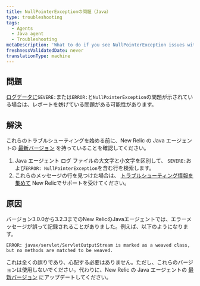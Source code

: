 ```yaml
---
title: NullPointerExceptionの問題（Java）
type: troubleshooting
tags:
  - Agents
  - Java agent
  - Troubleshooting
metaDescription: 'What to do if you see NullPointerException issues with SEVERE: or ERROR: in your New Relic Java agent''s log files.'
freshnessValidatedDate: never
translationType: machine
---
```


## 問題

[ログデータに](/docs/agents/java-agent/troubleshooting/no-log-file-java)`SEVERE:`または`ERROR:`と`NullPointerException`の問題が示されている場合は、レポートを妨げている問題がある可能性があります。

## 解決

これらのトラブルシューティングを始める前に、New Relic の Java エージェントの [最新バージョン](/docs/agents/java-agent/installation/upgrade-java-agent) を持っていることを確認してください。

1. Java エージェント ログ ファイルの大文字と小文字を区別して、 `SEVERE:`および`ERROR: NullPointerException`を含む行を検索します。
2. これらのメッセージの行を見つけた場合は、 [トラブルシューティング情報を集めて](/docs/agents/java-agent/troubleshooting/providing-troubleshooting-information-java) New Relicでサポートを受けてください。

## 原因

バージョン3.0.0から3.2.3までのNew RelicのJavaエージェントでは、エラーメッセージが誤って記録されることがありました。例えば、以下のようになります。

```
ERROR: javax/servlet/ServletOutputStream is marked as a weaved class, but no methods are matched to be weaved.
```

これは全くの誤りであり、心配する必要はありません。ただし、これらのバージョンは使用しないでください。代わりに、New Relic の Java エージェントの [最新バージョン](/docs/agents/java-agent/installation/upgrade-java-agent) にアップデートしてください。
